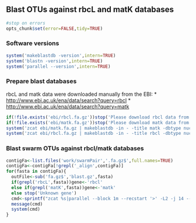 ## Blast OTUs against rbcL and matK databases

```r
#stop on errors
opts_chunk$set(error=FALSE,tidy=TRUE)
```

### Software versions
```r
system('makeblastdb -version',intern=TRUE)
system('blastn -version',intern=TRUE)
system('parallel --version',intern=TRUE)
```

### Prepare blast databases
rbcL and matk data were downloaded manually from the EBI:
* [http://www.ebi.ac.uk/ena/data/search?query=rbcl](http://www.ebi.ac.uk/ena/data/search?query=rbcl)
* [http://www.ebi.ac.uk/ena/data/search?query=matk](http://www.ebi.ac.uk/ena/data/search?query=matk)

```r
if(!file.exists('ebi/rbcl.fa.gz'))stop('Please download rbcl data from http://www.ebi.ac.uk/ena/data/search?query=rbcl to ebi/rbcl.fa.gz')
if(!file.exists('ebi/matk.fa.gz'))stop('Please download matk data from http://www.ebi.ac.uk/ena/data/search?query=matk to ebi/matk.fa.gz')
system('zcat ebi/matk.fa.gz | makeblastdb -in - -title matk -dbtype nucl -out work/matk')
system('zcat ebi/rbcl.fa.gz | makeblastdb -in - -title rbcl -dbtype nucl -out work/rbcl')
```

### Blast swarm OTUs against rbcl/matk databases
```r
contigFa<-list.files('work/swarmPair','.fa.gz$',full.names=TRUE)
contigFa<-contigFa[!grepl('_align',contigFa)]
for(fasta in contigFa){
  outFile<-sub('fa.gz$','blast.gz',fasta)
  if(grepl('rbcL',fasta))gene<-'rbcl'
  else if(grepl('matK',fasta))gene<-'matk'
  else stop('Unknown gene')
  cmd<-sprintf("zcat %s|parallel --block 1m --recstart '>' -L2 -j 14 --pipe blastn -db work/%s -num_threads 5 -culling_limit 30 -outfmt 6 -query -|gzip > %s",fasta,gene,outFile)
  message(cmd)
  system(cmd)
}
```
